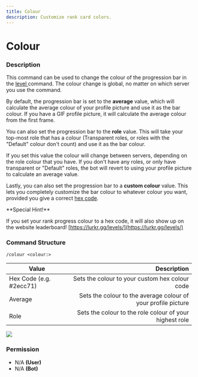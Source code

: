 ```yaml
---
title: Colour
description: Customize rank card colors.
---
```



# Colour

### Description

This command can be used to change the colour of the progression bar in the [level ](rank.md)command. The colour change is global, no matter on which server you use the command.

By default, the progression bar is set to the **average** value, which will calculate the average colour of your profile picture and use it as the bar colour. If you have a GIF profile picture, it will calculate the average colour from the first frame.

You can also set the progression bar to the **role** value. This will take your top-most role that has a colour (Transparent roles, or roles with the "Default" colour don't count) and use it as the bar colour.

If you set this value the colour will change between servers, depending on the role colour that you have. If you don't have any roles, or only have transparent or "Default" roles, the bot will revert to using your profile picture to calculate an average value.

Lastly, you can also set the progression bar to a **custom colour** value. This lets you completely customize the bar colour to whatever colour you want, provided you give a correct [hex code](https://www.color-hex.com/).

<Callout type="info">
**Special Hint!**

If you set your rank progress colour to a hex code, it will also show up on the website leaderboard! [https://lurkr.gg/levels/](https://lurkr.gg/levels/)
</Callout>

### Command Structure

```
/colour <colour:>
```

| Value                   |                                                   Description |
| ----------------------- | ------------------------------------------------------------: |
| Hex Code (e.g. #2ecc71) |                Sets the colour to your custom hex colour code |
| Average                 | Sets the colour to the average colour of your profile picture |
| Role                    |       Sets the colour to the role colour of your highest role |

![](https://i.imgur.com/UApCxnW.png)

### **Permission**

* N/A **(User)**
* N/A **(Bot)**
